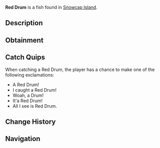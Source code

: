 {{FishInfobox
|image          = Red Drum.png
|rarity         = Common
|sea            = First Sea
|location       = [[Snowcap Island]]
|sublocation    = 
|sources        = Fishing Rod
|radar_location = 
|xp             = 50
|weather        = 
|time           = 
|season         = Spring, Autumn
|bait           = Insect
|base_weight    = 2.5
|base_value     = 80
|weight_range   = 1.5
|base_chance    = 40
|base_resil     = 50
}}
'''Red Drum''' is a {{Rarity|Common}} fish found in [[Snowcap Island]].

== Description ==
{{Description|The Red Drum is a close relative to the Black Drum; Red Drum can be found all around Snowcaps vast salt-waters.|Bestiary Entry}}

== Obtainment ==
{{Description|Found in salt-water of Snowcap.|Bestiary Hint}}
{{Fish Availability|
Snowcap Island/Surrounding Ocean
|top_rods      = 
Ethereal Prism Rod\42451.69\63681.98;
Leviathan's Fang Rod\40441.85\44951.6;
No-Life Rod\40211.97\40211.97;
Seraphic Rod\39661.03\39661.03;
Celestial Rod\39373.78\31883.99;
Training Rod\36192.45\49946.44;
Fortune Rod\23430.62\40937.91;
Challenger's Rod\36303.88\36303.88;
Rod Of The Forgotten Fang\36171.77\36171.77;
Avalanche Rod\34402.46\27678.87;
Depthseeker Rod\34295.93\30909.19;
Verdant Shear Rod\33710.75\33710.75;
Zeus Rod\33700.83\33700.83;
Rod Of The Depths\32804.58\32804.58;
Blazebringer Rod\31823.18\31823.18;
Rod Of The Exalted One\30972.93\31467.24;
Trident Rod\28762.32\28762.32;
Free Spirit Rod\28628.1\28628.1;
Volcanic Rod\25644.45\25577.64;
Steady Rod\20121.31\16827.01
|recommended   = Ethereal Prism Rod
}}

== Catch Quips ==
When catching a Red Drum, the player has a chance to make one of the following exclamations:
* A Red Drum!
* I caught a Red Drum!
* Woah, a Drum!
* It'a Red Drum!
* All I see is Red Drum.

== Change History ==
{{Change History|{{subst:Current Version}}}}

== Navigation ==
{{Fish Navbox|Snowcap Island}}